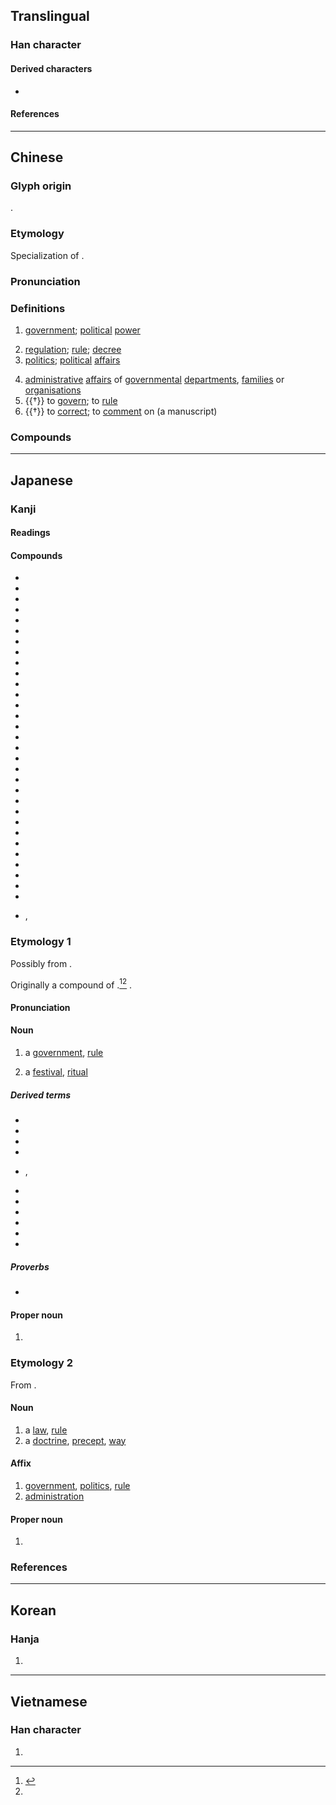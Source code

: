 {{character info/new}}
==Translingual==
{{stroke order|strokes=9}}

===Han character===
{{Han char|rn=66|rad=攴|as=05|sn=9|four=18140|canj=MMOK|ids=⿰正攵}}

====Derived characters====
* {{l|mul|[[𪣴]], [[𪰱]], [[𮈤]], [[𮢙]], [[晸]], [[䈣]], [[𭤍]], [[𮒆]], [[𧁎]], [[𣀚]], [[𩠰]], [[𢾘]], [[𥪛]]}}

====References====
{{Han ref|kx=0469.060|dkj=13135|dj=0819.020|hdz=21453.030|uh=653F}}

----

==Chinese==
{{zh-forms}}

===Glyph origin===
{{Han etym}}
{{Han compound|正|攴|c1=p|c2=s|ls=psc|alt2=攵|t2=action}}.

===Etymology===
Specialization of {{och-l|正|straight, upright; right, correct; proper}}.

===Pronunciation===
{{zh-pron
|m=zhèng
|m-s=
|c=zing3
|c-t=
|g=
|h=pfs=chṳn
|j=
|mb=
|md=céng
|mn=chèng
|mn-t=zêng3
|w=2tsen
|x=
|mc=y
|oc=y
|cat=n,v
}}

===Definitions===
{{zh-hanzi}}

# [[government]]; [[political]] [[power]]
#: {{zh-x|政府|government}}
# [[regulation]]; [[rule]]; [[decree]]
# [[politics]]; [[political]] [[affairs]]
#: {{zh-x|政治|politics}}
# [[administrative]] [[affairs]] of [[governmental]] [[department]]s, [[families]] or [[organisations]]
# {{†}} to [[govern]]; to [[rule]]
# {{†}} to [[correct]]; to [[comment]] on (a manuscript)

===Compounds===
{{zh-der|政變|政策|政潮|政黨|政法|政敵|政府|政綱|政工|政績|政紀|政見|政界|政局|政客|政令|政論|政派|政情|政權|政權機關|政審|政事|政體|政通人和|政委|政務|政協|政要|政治|中央政府|主政|人事行政|人亡政息|人口政策|人存政舉|人民政府|仁政|代議政治|佐政|偽政權|傀儡政權|內政|內政部|全民政治|八政|公共政策|公共行政|公共財政|冒進政策|刑政|利率政策|力政|勞工政策|勤政|勤政愛民|南進政策|即政|參政|參政權|參知政事|司法行政|各自為政|呈政|和解政策|問政|善政|國政|地政|地方政府|垂簾聽政|執政|執政黨|基層行政|壼政|大政方針|大行政區|大陸政策|奉政大夫|姑息政策|學政|官僚政治|家政|寡頭政治|專制政治|專制政體|專家政治|專政|工業政策|市政|市政府|布政|布政使|布政司|帝王政治|干政|平政院|平民政治|庶政|廉政|廢賢失政|建政|弊政|強權政治|影子政府|從政|復政|德政|德政碑|惠政|愚民政策|憲政|憲政時期|戊戌政變|戰地政務|戶政|戶籍行政|排外政策|攝政|政令不一|政出多門|政務委員|政務官|政壇|政教|政教合一|政柄|政治作戰|政治分析|政治史|政治哲學|政治大學|政治學|政治家|政治庇護|政治建設|政治戰|政治文化|政治波普|政治犯|政治秀|政治號召|政治責任|政治避難|政治革新|政治鬥爭|政海|政清獄簡|政策分析|政策執行|政簡刑清|政經|政網|政聲|政躬|政躬康泰|政途|政道|政風|政黨政治|教育行政|敷政|斧政|新政|施政|時政|暴政|有限政府|朔政|朝政|李政道|柄政|極權政治|橫政|殖民政府|殖民政策|民主政治|民主政體|民政|法政|波布政權|流亡政府|流產政變|漁政船|火政|為政|焦土政策|異政殊俗|當政|發政施仁|白澳政策|直接政治|省政|省政府|省政建設|社會政策|科員政治|秕政|立憲政體|立政|紅色政權|細政|縣政府|美政|聯合政府|聯邦政府|聶政|聽政|臨時政府|自治行政|致政|航政|苛政|苟政|荒政|蒲鞭之政|虐政|蠹政|行政|行政中立|行政區|行政區畫|行政協調|行政司法|行政命令|行政學|行政官|行政官署|行政效率|行政救濟|行政機關|行政權|行政法|行政法院|行政犯|行政監督|行政立法|行政處分|行政訴訟|行政訴願|行政警察|行政院|補償財政|親政|覽政|觀政|訓政時期|論政|警政|警政署|議會政治|貞觀政要|財政|財政局|財政政策|財政部|貨幣政策|貴族政治|資政|赤字財政|路政|軍事政變|軍政|軍政時期|輔政|輿論政治|農政|通政司|還政|邊政|郢政|郵政|郵政信箱|郵政儲金|郵政匯票|郵政局|郵政節|金權政治|關政|關稅政策|駝鳥政策|魚頭參政|魯衛之政|鹽政|黑金政治|黨政軍|政區}}

----

==Japanese==

===Kanji===
{{ja-kanji|grade=5|rs=攴04}}

====Readings====
{{ja-readings
|goon=しょう<しやう
|kanon=せい
|kun=まつりごと-
|nanori=おさ<をさ, かず, きよ, こと, すなお<!--<すなを-->, ただ, ただし, ただす, なり, のぶ, のり, まさ, まさし, ゆき
}}

====Compounds====
{{der-top4|Compounds}}
* {{ja-r|政%界|せい%かい|[[political]] [[sphere]], political [[world]]}}
* {{ja-r|政%権|せい%けん|[[term]] of an [[elect]]ed [[government]]}}
* {{ja-r|政%策|せい%さく|[[policy]]}}
* {{ja-r|政%治|せい%じ|[[politics]]}}
* {{ja-r|政%争|せい%そう|political [[strife]], political [[conflict]]}}
* {{ja-r|政%体|せい%たい|[[govern]]ing [[body]]}}
* {{ja-r|政%庁|せい%ちょう}}
* {{ja-r|政%党|せい%とう|[[political party]]}}
* {{ja-r|政%府|せい%ふ|[[government]]}}
* {{ja-r|政%略|せい%りゃく|political [[strategy]] or [[tactic]]}}
* {{ja-r|政%令|せい%れい|[[cabinet]] [[order]]}}
* {{ja-r|悪%政|あく%せい}}
* {{ja-r|為%政|い%せい}}
* {{ja-r|王%政|おう%せい}}
* {{ja-r|家%政|か%せい}}
* {{ja-r|外%政|がい%せい}}
* {{ja-r|行%政|ぎょう%せい}}
* {{ja-r|憲%政|けん%せい}}
* {{ja-r|国%政|こく%せい}}
* {{ja-r|財%政|ざい%せい}}
* {{ja-r|参%政|さん%せい}}
* {{ja-r|市%政|し%せい}}
* {{ja-r|施%政|し%せい}}
* {{ja-r|失%政|しっ%せい}}
* {{ja-r|善%政|ぜん%せい}}
* {{ja-r|朝%政|ちょう%せい}}
* {{ja-r|内%政|ない%せい}}
* {{ja-r|農%政|のう%せい}}
* {{ja-r|暴%政|ぼう%せい}}
* {{ja-r|理%政|り%せい}}
* {{ja-r|摂政|せっしょう|[[regent]]}}
* {{ja-r|太%政官|^だい%じょう-かん}}, {{ja-r|太政官|^だじょう-かん}}
{{der-bottom}}

===Etymology 1===
{{ja-kanjitab|yomi=k|まつりごと}}

Possibly from {{inh|ja|ojp|sort=まつりこと|-}}.

Originally a compound of {{com|ja|sort=まつりこと|祭り|tr1=matsuri|pos1=the {{m|ja|連用形|tr=ren'yōkei||stem or continuative form}} of verb {{m|ja|祭る|tr=matsuru}}, “to [[enshrine]], [[worship]]”|事|tr2=koto|t2=[[matter]], [[thing]]}}.<ref>{{R:Daijisen}}</ref><ref name="DJR"/> {{rendaku2|sort=まつりこと|koto|goto}}.

====Pronunciation====
{{ja-pron|y=k|まつりごと|acc=0|acc_ref=DJR}}

====Noun====
{{ja-noun|まつりごと}}

# {{lb|ja|sort=まつりこと|politics}} a [[government]], [[rule]]
#: {{syn|ja|政治|tr1=seiji|政道|tr2=seidō}}
# {{lb|ja|sort=まつりこと|especially in|_|Shinto}} a [[festival]], [[ritual]]
#: {{syn|ja|祭祀|tr=saishi}}  

=====Derived terms=====
{{der-top}}
* {{ja-r|政つ|まつりごつ}}
* {{ja-r|政所|まんどころ}}
* {{ja-r|政%殿|まつりごと%どの}}
* {{ja-r|政 始|まつりごと はじめ}}
* {{ja-r|政%人|まつりごと%びと|rom=-}}, {{ja-r|判官|まつりごとびと}}
* {{ja-r|朝%政|あさ%まつりごと}}
* {{ja-r|太政%官|^おおいまつりごと の% ^つかさ}}
* {{ja-r|太政|おおまつりごと}}
* {{ja-r|外記の政|げき の まつりごと}}
* {{ja-r|後%方の政|しり%え の まつりごと}}
* {{ja-r|垂%簾の政|すい%れん の まつりごと}}
{{der-bottom}}

=====Proverbs=====
* {{ja-r|政を為すは猶%沐するが如し|まつりごと を なす は なお% もく する が ごとし}}

====Proper noun====
{{ja-pos|proper|まつりごと}}

# {{surname|lang=ja|A=a|nodot=1|sort=まつりこと}}

===Etymology 2===
{{ja-kanjitab|yomi=kanon|せい}}

From {{bor|ja|ltc|sort=せい|-}} {{ltc-l|政}}.

====Noun====
{{ja-noun|せい}}

# a [[law]], [[rule]]
# a [[doctrine]], [[precept]], [[way]]

====Affix====
{{ja-pos|affix|せい}}

# [[government]], [[politics]], [[rule]]
# [[administration]] {{rfv-sense|ja|sort=せい}}

====Proper noun====
{{ja-pos|proper|せい}}

# {{given name|male|or=female|lang=ja|A=a|sort=せい}}

===References===
<references/>

----

==Korean==

===Hanja===
{{ko-hanja|hangeul=정|eumhun=|rv=jeong|mr=chŏng|y=ceng}}

# {{defn|lang=ko|sort=攴04}}

----

==Vietnamese==

===Han character===
{{vi-hantu|[[chính]], [[chánh]]|rs=攴04}}

# {{defn|lang=vi|sort=攴04}}